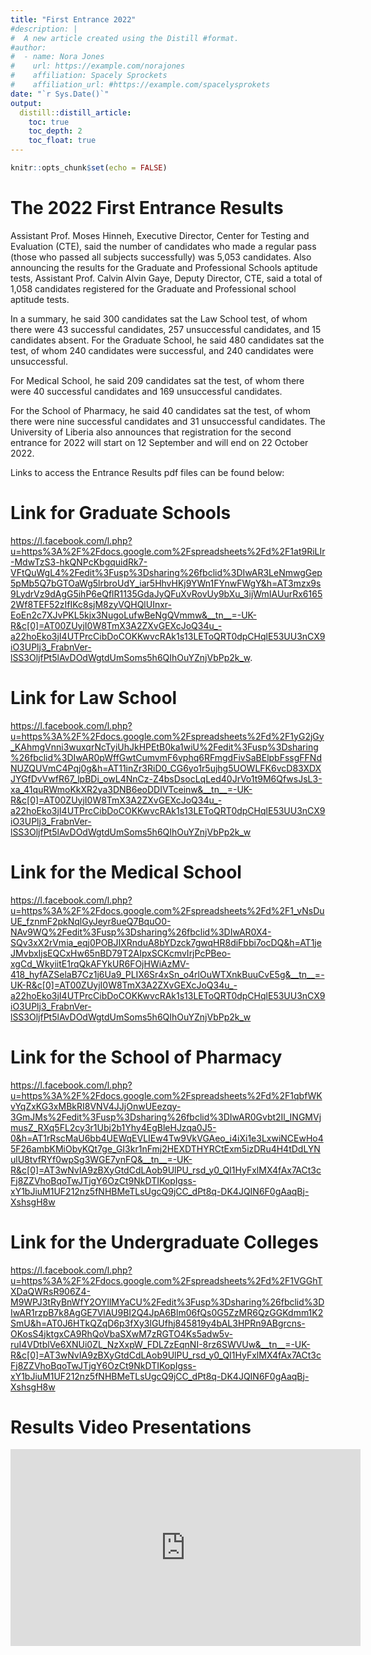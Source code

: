 ```yaml
---
title: "First Entrance 2022"
#description: |
#  A new article created using the Distill #format.
#author:
#  - name: Nora Jones 
#    url: https://example.com/norajones
#    affiliation: Spacely Sprockets
#    affiliation_url: #https://example.com/spacelysprokets
date: "`r Sys.Date()`"
output:
  distill::distill_article:
    toc: true
    toc_depth: 2
    toc_float: true
---
```


```r
knitr::opts_chunk$set(echo = FALSE)
```
# The 2022 First Entrance Results

Assistant Prof. Moses Hinneh, Executive Director, Center for Testing and Evaluation (CTE), said the number of candidates who made a regular pass (those who passed all subjects successfully) was 5,053 candidates.
Also announcing the results for the Graduate and Professional Schools aptitude tests, Assistant Prof. Calvin Alvin Gaye, Deputy Director, CTE, said a total of 1,058 candidates registered for the Graduate and Professional school aptitude tests.    


In a summary, he said 300 candidates sat the Law School test, of whom there were 43 successful candidates, 257 unsuccessful candidates, and 15 candidates absent.
For the Graduate School, he said 480 candidates sat the test, of whom 240 candidates were successful, and 240 candidates were unsuccessful.    

For Medical School, he said 209 candidates sat the test, of whom there were 40 successful candidates and 169 unsuccessful candidates.    

For the School of Pharmacy, he said 40 candidates sat the test, of whom there were nine successful candidates and 31 unsuccessful candidates.
The University of Liberia also announces that registration for the second entrance for 2022 will start on 12 September and will end on 22 October 2022.

Links to access the Entrance Results pdf files can be found below:   

# Link for Graduate Schools

 <https://l.facebook.com/l.php?u=https%3A%2F%2Fdocs.google.com%2Fspreadsheets%2Fd%2F1at9RiLIr-MdwTzS3-hkQNPcKbgquidRk7-VFtQuWgL4%2Fedit%3Fusp%3Dsharing%26fbclid%3DIwAR3LeNmwgGep5pMb5Q7bGTOaWg5lrbroUdY_iar5HhvHKj9YWn1FYnwFWgY&h=AT3mzx9s9LydrVz9dAgG5ihP6eQflR1135GdaJyQFuXvRovUy9bXu_3ijWmIAUurRx61652Wf8TEF52zIfIKc8sjM8zyVQHQlUInxr-EoEn2c7XJvPKL5kjx3NugoLufwBeNgQVmmw&__tn__=-UK-R&c[0]=AT00ZUyjI0W8TmX3A2ZXvGEXcJoQ34u_-a22hoEko3jI4UTPrcCibDoCOKKwvcRAk1s13LEToQRT0dpCHqlE53UU3nCX9iO3UPlj3_FrabnVer-lSS3OljfPt5lAvDOdWgtdUmSoms5h6QIhOuYZnjVbPp2k_w>.

# Link for  Law School

<https://l.facebook.com/l.php?u=https%3A%2F%2Fdocs.google.com%2Fspreadsheets%2Fd%2F1yG2jGy_KAhmgVnni3wuxqrNcTyiUhJkHPEtB0ka1wiU%2Fedit%3Fusp%3Dsharing%26fbclid%3DIwAR0pWffGwtCumvmF6vphq6RFmgdFivSaBElpbFssgFFNdNUZQUVmC4Pqj0g&h=AT11inZr3RiD0_CG6yo1r5ujhg5UOWLFK6vcD83XDXJYGfDvVwfR67_lpBDi_owL4NnCz-Z4bsDsocLqLed40JrVo1t9M6QfwsJsL3-xa_41quRWmoKkXR2ya3DNB6eoDDIVTceinw&__tn__=-UK-R&c[0]=AT00ZUyjI0W8TmX3A2ZXvGEXcJoQ34u_-a22hoEko3jI4UTPrcCibDoCOKKwvcRAk1s13LEToQRT0dpCHqlE53UU3nCX9iO3UPlj3_FrabnVer-lSS3OljfPt5lAvDOdWgtdUmSoms5h6QIhOuYZnjVbPp2k_w>

# Link for the  Medical School

<https://l.facebook.com/l.php?u=https%3A%2F%2Fdocs.google.com%2Fspreadsheets%2Fd%2F1_vNsDuUE_fznmF2pkNqlGyJeyr8ueQ7BquO0-NAv9WQ%2Fedit%3Fusp%3Dsharing%26fbclid%3DIwAR0X4-SQv3xX2rVmia_eqj0POBJIXRnduA8bYDzck7gwqHR8diFbbi7ocDQ&h=AT1jeJMvbxIjsEQCxHw65nBD79T2AIpxSCKcmvIrjPcPBeo-xgCd_WkyiitE1rqQkAFYkUR6FOjHWiAzMV-418_hyfAZSelaB7Cz1j6Ua9_PLIX6Sr4xSn_o4rlOuWTXnkBuuCvE5g&__tn__=-UK-R&c[0]=AT00ZUyjI0W8TmX3A2ZXvGEXcJoQ34u_-a22hoEko3jI4UTPrcCibDoCOKKwvcRAk1s13LEToQRT0dpCHqlE53UU3nCX9iO3UPlj3_FrabnVer-lSS3OljfPt5lAvDOdWgtdUmSoms5h6QIhOuYZnjVbPp2k_w>

# Link for the  School of Pharmacy 

<https://l.facebook.com/l.php?u=https%3A%2F%2Fdocs.google.com%2Fspreadsheets%2Fd%2F1qbfWKvYqZxKG3xMBkRI8VNV4JJjOnwUEezqy-3GmJMs%2Fedit%3Fusp%3Dsharing%26fbclid%3DIwAR0Gvbt2Il_INGMVjmusZ_RXq5FL2cy3r1Ubj2b1Yhy4EgBleHJzqa0J5-0&h=AT1rRscMaU6bb4UEWqEVLIEw4Tw9VkVGAeo_i4iXi1e3LxwiNCEwHo45F26ambKMiObyKQt7ge_GI3kr1nFmj2HEXDTHYRCtExm5izDRu4H4tDdLYNulU8tvfRYf0wpSg3WGE7ynFQ&__tn__=-UK-R&c[0]=AT3wNvIA9zBXyGtdCdLAob9UlPU_rsd_y0_QI1HyFxlMX4fAx7ACt3cFj8ZZVhoBqoTwJTjgY6OzCt9NkDTIKopIgss-xY1bJiuM1UF212nz5fNHBMeTLsUgcQ9jCC_dPt8q-DK4JQIN6F0gAaqBj-XshsgH8w>


# Link for the Undergraduate Colleges

<https://l.facebook.com/l.php?u=https%3A%2F%2Fdocs.google.com%2Fspreadsheets%2Fd%2F1VGGhTXDaQWRsR906Z4-M9WPJ3tRyBnWfY2OYllMYaCU%2Fedit%3Fusp%3Dsharing%26fbclid%3DIwAR1rzpB7k8AgGE7VlAU9BI2Q4JpA6Blm06fQs0G5ZzMR6QzGGKdmm1K2SmU&h=AT0J6HTkQZqD6p3fXy3lGUfhj845819y4bAL3HPRn9ABgrcns-OKosS4jktgxCA9RhQoVbaSXwM7zRGTO4Ks5adw5v-ruI4VDtblVe6XNUi0ZL_NzXxpW_FDLZzEqnNI-8rz6SWVUw&__tn__=-UK-R&c[0]=AT3wNvIA9zBXyGtdCdLAob9UlPU_rsd_y0_QI1HyFxlMX4fAx7ACt3cFj8ZZVhoBqoTwJTjgY6OzCt9NkDTIKopIgss-xY1bJiuM1UF212nz5fNHBMeTLsUgcQ9jCC_dPt8q-DK4JQIN6F0gAaqBj-XshsgH8w>

# Results Video Presentations 

<iframe width="560" height="315" src="https://www.youtube.com/embed/O2DzUWjy-uE" title="YouTube video player" frameborder="0" allow="accelerometer; autoplay; clipboard-write; encrypted-media; gyroscope; picture-in-picture; web-share" allowfullscreen></iframe>
